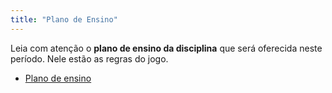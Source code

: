 ```yaml
---
title: "Plano de Ensino"
---
```


Leia com atenção o **plano de ensino da disciplina** que será oferecida neste período. Nele estão as regras do jogo.




- [Plano de ensino](https://github.com/tiagomartin/est125/blob/main/documentos/Plano%20de%20Ensino%20mineracao_25-1.pdf)